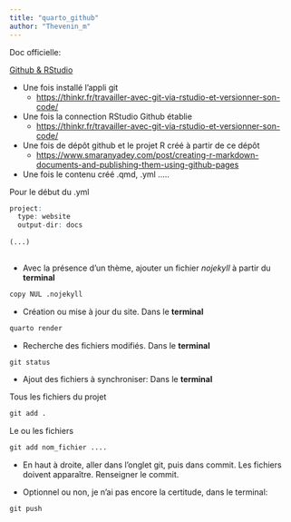 ```yaml
---
title: "quarto_github"
author: "Thevenin_m"
---
```



Doc officielle: 

[Github & RStudio](https://resources.github.com/github-and-rstudio/)


* Une fois installé l'appli git
  - <https://thinkr.fr/travailler-avec-git-via-rstudio-et-versionner-son-code/>

* Une fois la connection RStudio Github établie
  - <https://thinkr.fr/travailler-avec-git-via-rstudio-et-versionner-son-code/>

* Une fois de dépôt github et le projet R créé à partir de ce dépôt
  - <https://www.smaranyadey.com/post/creating-r-markdown-documents-and-publishing-them-using-github-pages>
  
* Une fois le contenu créé .qmd, .yml .....

Pour le début du .yml
```r
project:
  type: website
  output-dir: docs
  
(...)  
  
```

* Avec la présence d'un thème, ajouter un fichier *nojekyll* à partir du **terminal**

```r
copy NUL .nojekyll
```


* Création ou mise à jour du site. Dans le **terminal**

```r
quarto render
```

* Recherche des fichiers modifiés.  Dans le **terminal**

```r
git status
```

* Ajout des fichiers à synchroniser:   Dans le **terminal**

Tous les fichiers du projet
```r
git add .
```

Le ou les fichiers
```r
git add nom_fichier ....
```

* En haut à droite, aller dans l'onglet git, puis dans commit. Les fichiers doivent apparaître. Renseigner le commit.  

* Optionnel ou non, je n'ai pas encore la certitude, dans le terminal: 

```r
git push
```








